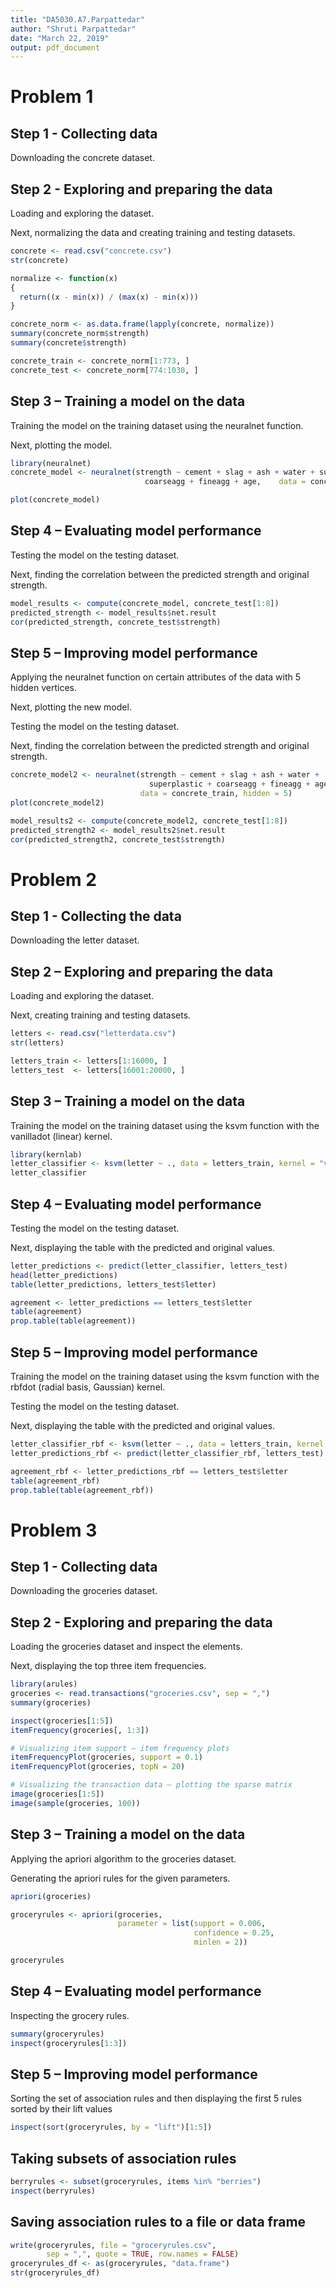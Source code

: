 ```yaml
---
title: "DA5030.A7.Parpattedar"
author: "Shruti Parpattedar"
date: "March 22, 2019"
output: pdf_document
---
```


# Problem 1
## Step 1 - Collecting data 
Downloading the concrete dataset.

## Step 2 - Exploring and preparing the data 
Loading and exploring the dataset. 

Next, normalizing the data and creating training and testing datasets.
```r
concrete <- read.csv("concrete.csv")
str(concrete)

normalize <- function(x) 
{    
  return((x - min(x)) / (max(x) - min(x)))  
} 

concrete_norm <- as.data.frame(lapply(concrete, normalize)) 
summary(concrete_norm$strength)
summary(concrete$strength) 

concrete_train <- concrete_norm[1:773, ] 
concrete_test <- concrete_norm[774:1030, ] 
```

## Step 3 – Training a model on the data 
Training the model on the training dataset using the neuralnet function.

Next, plotting the model.
```r
library(neuralnet)
concrete_model <- neuralnet(strength ~ cement + slag + ash + water + superplastic + 
                              coarseagg + fineagg + age,    data = concrete_train)

plot(concrete_model)
```

## Step 4 – Evaluating model performance
Testing the model on the testing dataset.

Next, finding the correlation between the predicted strength and original strength.
```r
model_results <- compute(concrete_model, concrete_test[1:8]) 
predicted_strength <- model_results$net.result
cor(predicted_strength, concrete_test$strength)
```

## Step 5 – Improving model performance
Applying the neuralnet function on certain attributes of the data with 5 hidden vertices.

Next, plotting the new model.

Testing the model on the testing dataset.

Next, finding the correlation between the predicted strength and original strength.
```r
concrete_model2 <- neuralnet(strength ~ cement + slag + ash + water + 
                               superplastic + coarseagg + fineagg + age,
                             data = concrete_train, hidden = 5) 
plot(concrete_model2)

model_results2 <- compute(concrete_model2, concrete_test[1:8])
predicted_strength2 <- model_results2$net.result
cor(predicted_strength2, concrete_test$strength)
```

# Problem 2

## Step 1 - Collecting the data
Downloading the letter dataset.

## Step 2 – Exploring and preparing the data
Loading and exploring the dataset. 

Next, creating training and testing datasets.
```r
letters <- read.csv("letterdata.csv")
str(letters)

letters_train <- letters[1:16000, ] 
letters_test  <- letters[16001:20000, ]
```

## Step 3 – Training a model on the data
Training the model on the training dataset using the ksvm function with the vanilladot (linear) kernel.
```r
library(kernlab)
letter_classifier <- ksvm(letter ~ ., data = letters_train, kernel = "vanilladot")
letter_classifier 
```

## Step 4 – Evaluating model performance 
Testing the model on the testing dataset.

Next, displaying the table with the predicted and original values.
```r
letter_predictions <- predict(letter_classifier, letters_test)
head(letter_predictions)
table(letter_predictions, letters_test$letter)

agreement <- letter_predictions == letters_test$letter
table(agreement)
prop.table(table(agreement))
```

## Step 5 – Improving model performance
Training the model on the training dataset using the ksvm function with the rbfdot (radial basis, Gaussian) kernel.

Testing the model on the testing dataset.

Next, displaying the table with the predicted and original values.
```r
letter_classifier_rbf <- ksvm(letter ~ ., data = letters_train, kernel = "rbfdot")
letter_predictions_rbf <- predict(letter_classifier_rbf, letters_test)

agreement_rbf <- letter_predictions_rbf == letters_test$letter
table(agreement_rbf)
prop.table(table(agreement_rbf))
```

# Problem 3

## Step 1 - Collecting data
Downloading the groceries dataset.

## Step 2 - Exploring and preparing the data 
Loading the groceries dataset and inspect the elements.

Next, displaying the top three item frequencies.
```r
library(arules)
groceries <- read.transactions("groceries.csv", sep = ",")
summary(groceries)

inspect(groceries[1:5])
itemFrequency(groceries[, 1:3])

# Visualizing item support – item frequency plots 
itemFrequencyPlot(groceries, support = 0.1)
itemFrequencyPlot(groceries, topN = 20)

# Visualizing the transaction data – plotting the sparse matrix 
image(groceries[1:5])
image(sample(groceries, 100))
```

## Step 3 – Training a model on the data
Applying the apriori algorithm to the groceries dataset.

Generating the apriori rules for the given parameters.
```r
apriori(groceries)

groceryrules <- apriori(groceries, 
                        parameter = list(support = 0.006,
                                         confidence = 0.25, 
                                         minlen = 2))

groceryrules
```

## Step 4 – Evaluating model performance 
Inspecting the grocery rules.
```r
summary(groceryrules)
inspect(groceryrules[1:3])
```

## Step 5 – Improving model performance
Sorting the set of association rules and then displaying the first 5 rules sorted by their lift values
```r
inspect(sort(groceryrules, by = "lift")[1:5])
```

## Taking subsets of association rules 
```r
berryrules <- subset(groceryrules, items %in% "berries")
inspect(berryrules)
```

## Saving association rules to a file or data frame
```r
write(groceryrules, file = "groceryrules.csv",
        sep = ",", quote = TRUE, row.names = FALSE)
groceryrules_df <- as(groceryrules, "data.frame")
str(groceryrules_df)

```

